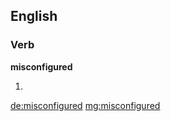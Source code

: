 ==English==

===Verb===
'''misconfigured'''

# {{past of|misconfigure}}

[[de:misconfigured]]
[[mg:misconfigured]]